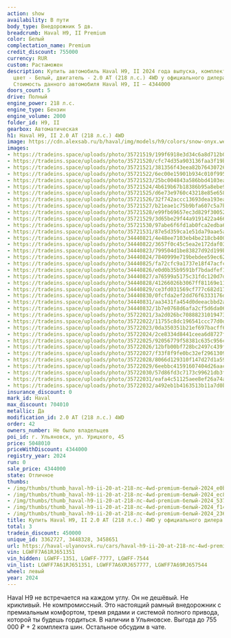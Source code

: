 ```yaml
---
action: show
availability: В пути
body_type: Внедорожник 5 дв.
breadcrumb: Haval H9, II Premium
color: Белый
complectation_name: Premium
credit_discount: 755000
currency: RUR
custom: Растаможен
description: Купить автомобиль Haval H9, II 2024 года выпуска, комплектация Premium,
  цвет - Белый, двигатель - 2.0 AT (218 л.с.) 4WD у официального дилера в г. Ульяновск.
  Стоимость данного автомобиля Haval H9, II – 4344000
doors_count: 5
drive: Полный
engine_power: 218 л.с.
engine_type: Бензин
engine_volume: 2000
folder_id: H9, II
gearbox: Автоматическая
h1: Haval H9, II 2.0 AT (218 л.с.) 4WD
image: https://cdn.alexsab.ru/b/haval/img/models/h9/colors/snow-onyx.webp
images:
- https://tradeins.space/uploads/photo/35721519/199f6918e3d34c6a8d712b04052e0bf2.jpg
- https://tradeins.space/uploads/photo/35721520/cfc74d35a903136faa3f19b601eec8cd.jpg
- https://tradeins.space/uploads/photo/35721521/381356f43eea82b764307261cd6537c0.jpg
- https://tradeins.space/uploads/photo/35721522/6ec00e15901b934c010f99519faf14f1.jpg
- https://tradeins.space/uploads/photo/35721523/25bc004843a586bbd4103ea30c123671.jpg
- https://tradeins.space/uploads/photo/35721524/4b619b67b18386b95a8ebe943018b85b.jpg
- https://tradeins.space/uploads/photo/35721525/d6e73e9760c43218e85e658253b7b98e.jpg
- https://tradeins.space/uploads/photo/35721526/32f742accc13693dea193ea0fa034c40.jpg
- https://tradeins.space/uploads/photo/35721527/b21eae1c75b9bfa607c5a7ba2850a2b3.jpg
- https://tradeins.space/uploads/photo/35721528/e99fb69657ec3d829f300523a9891624.jpg
- https://tradeins.space/uploads/photo/35721529/3d65be29f44a9191422a466f0c11870b.jpg
- https://tradeins.space/uploads/photo/35721530/97abe6f6fd1ab0fca2edba63a17de726.jpg
- https://tradeins.space/uploads/photo/35721531/87e5d359ca1e51da79aae5a03203b33b.jpg
- https://tradeins.space/uploads/photo/34440821/4e48ee7103eb4be218cb400b2ac34d23.JPG
- https://tradeins.space/uploads/photo/34440822/3657f0c45c5ea2e172daf03ff966c641.JPG
- https://tradeins.space/uploads/photo/34440823/799504d1be83827d92d199b0d1b61abb.JPG
- https://tradeins.space/uploads/photo/34440824/7840999e719bebdee59ec620f7ef254c.JPG
- https://tradeins.space/uploads/photo/34440825/fa72cfc9a1737e18f47acfc6209e4c9c.JPG
- https://tradeins.space/uploads/photo/34440826/e0d0b35b9591bf7bdadfef10a81cc59b.JPG
- https://tradeins.space/uploads/photo/34440827/a76599a5175c31fdc120d7d65e366f4a.JPG
- https://tradeins.space/uploads/photo/34440828/41266026b3067ff81169e1122d5750f7.JPG
- https://tradeins.space/uploads/photo/34440829/ce3fd031569cf777c682d174af65bb7d.JPG
- https://tradeins.space/uploads/photo/34440830/0fcfda2ef2dd76f6333176d0bd86f5d5.JPG
- https://tradeins.space/uploads/photo/34440831/aa3431fa454d0deeacbbd2a6c3a4818c.JPG
- https://tradeins.space/uploads/photo/34440832/1b7e0768d6afa2cf5d6da065e5b3e88b.JPG
- https://tradeins.space/uploads/photo/35722021/3a2d026bc7088823101947379e98a56f.jpg
- https://tradeins.space/uploads/photo/35722022/11755c8dc196541ccc77d0d18c43d93d.jpg
- https://tradeins.space/uploads/photo/35722023/0da350351b21ef697bacff6874f584b1.jpg
- https://tradeins.space/uploads/photo/35722024/2ce8334d8441ceea6d8727f76290d150.jpg
- https://tradeins.space/uploads/photo/35722025/92056779f58381c635c956c8791538fc.jpg
- https://tradeins.space/uploads/photo/35722026/12bfb00bf728bc2497c439f4e61ab6a5.jpg
- https://tradeins.space/uploads/photo/35722027/f33f8f9fe0bc32ef296130916c0fc078.jpg
- https://tradeins.space/uploads/photo/35722028/8066d129310f147d27d1a5937c6bb0d3.jpg
- https://tradeins.space/uploads/photo/35722029/6eebbc41591607404d26aace7bdde441.jpg
- https://tradeins.space/uploads/photo/35722030/57d86fd3c7173c99621db3f4edc1b173.jpg
- https://tradeins.space/uploads/photo/35722031/eafa4c51125aee8ef26a74adf928e6ab.jpg
- https://tradeins.space/uploads/photo/35722032/a492eb1b4163513b11a7d0b92333ba03.jpg
insurance_discount: 0
mark_id: Haval
max_discount: 704010
metallic: Да
modification_id: 2.0 AT (218 л.с.) 4WD
order: 42
owners_number: Не было владельцев
poi_id: г. Ульяновск, ул. Урицкого, 45
price: 5048010
priceWithDiscount: 4344000
registry_year: 2024
run: 0
sale_price: 4344000
state: Отличное
thumbs:
- /img/thumbs/thumb_haval-h9-ii-20-at-218-лс-4wd-premium-белый-2024_e0bf2_0.webp
- /img/thumbs/thumb_haval-h9-ii-20-at-218-лс-4wd-premium-белый-2024_ec8cd_1.webp
- /img/thumbs/thumb_haval-h9-ii-20-at-218-лс-4wd-premium-белый-2024_537c0_2.webp
- /img/thumbs/thumb_haval-h9-ii-20-at-218-лс-4wd-premium-белый-2024_f14f1_3.webp
- /img/thumbs/thumb_haval-h9-ii-20-at-218-лс-4wd-premium-белый-2024_23671_4.webp
title: Купить Haval H9, II 2.0 AT (218 л.с.) 4WD у официального дилера в Ульяновске
total: 3
tradein_discount: 450000
unique_id: 3362727, 3448328, 3458651
url: https://haval-ulyanovsk.ru/cars/haval-h9-ii-20-at-218-лс-4wd-premium-белый-2024/
vin: LGWFF7A61RJ651351
vin_hidden: LGWFF-1351, LGWFF-7777, LGWFF-7544
vin_list: LGWFF7A61RJ651351, LGWFF7A6XRJ657777, LGWFF7A69RJ657544
wheel: левый
year: 2024
---
```

Haval H9 не встречается на каждом углу. Он не дешёвый. Не крикливый. Не компромиссный. Это настоящий рамный внедорожник с премиальным комфортом, тремя рядами и системой полного привода, которой ты будешь гордиться. В наличии в Ульяновске. Выгода до 755 000 ₽ + 2 комплекта шин. Остальное обсудим в чате.
